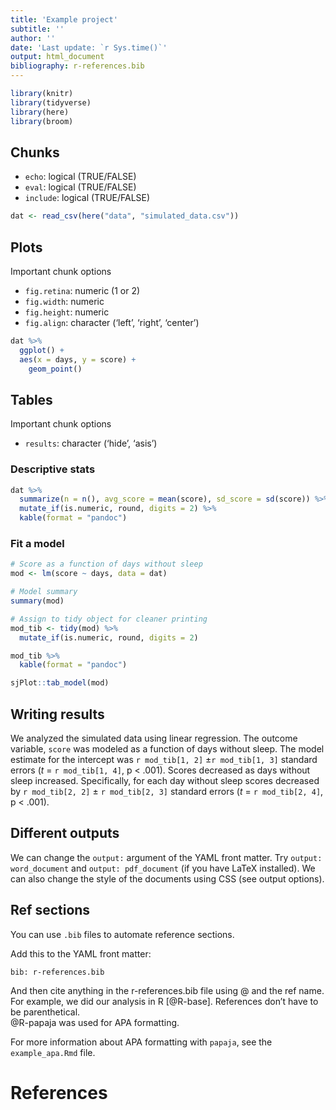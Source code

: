 ```yaml
---
title: 'Example project'
subtitle: ''
author: ''
date: 'Last update: `r Sys.time()`'
output: html_document
bibliography: r-references.bib
---
```



```r
library(knitr)
library(tidyverse)
library(here)
library(broom)
```

## Chunks

- `echo`: logical (TRUE/FALSE)
- `eval`: logical (TRUE/FALSE)
- `include`: logical (TRUE/FALSE)

```r
dat <- read_csv(here("data", "simulated_data.csv"))
```

## Plots

Important chunk options

- `fig.retina`: numeric (1 or 2)
- `fig.width`: numeric
- `fig.height`: numeric
- `fig.align`: character ('left', 'right', 'center')

```r
dat %>% 
  ggplot() + 
  aes(x = days, y = score) + 
    geom_point()
```



## Tables

Important chunk options

- `results`: character ('hide', 'asis')

### Descriptive stats

```r
dat %>% 
  summarize(n = n(), avg_score = mean(score), sd_score = sd(score)) %>% 
  mutate_if(is.numeric, round, digits = 2) %>% 
  kable(format = "pandoc")
```




### Fit a model

```r
# Score as a function of days without sleep
mod <- lm(score ~ days, data = dat)

# Model summary
summary(mod)

# Assign to tidy object for cleaner printing
mod_tib <- tidy(mod) %>% 
  mutate_if(is.numeric, round, digits = 2)
```


```r
mod_tib %>% 
  kable(format = "pandoc")
```


```r
sjPlot::tab_model(mod)
```







## Writing results

We analyzed the simulated data using linear regression. 
The outcome variable, `score` was modeled as a function of days without sleep. 
The model estimate for the intercept was `r mod_tib[1, 2]` &pm;`r mod_tib[1, 3]` standard errors (*t* = `r mod_tib[1, 4]`, p < .001). 
Scores decreased as days without sleep increased. 
Specifically, for each day without sleep scores decreased by `r mod_tib[2, 2]` &pm; `r mod_tib[2, 3]` standard errors (*t* = `r mod_tib[2, 4]`, p < .001). 







## Different outputs

We can change the `output: ` argument of the YAML front matter. 
Try `output: word_document` and `output: pdf_document` (if you have LaTeX installed). 
We can also change the style of the documents using CSS (see output options). 







## Ref sections

You can use `.bib` files to automate reference sections. 

Add this to the YAML front matter: 

```
bib: r-references.bib
```

And then cite anything in the r-references.bib file using \@ and the ref name. 
For example, we did our analysis in R [@R-base]. 
References don't have to be parenthetical.  
@R-papaja was used for APA formatting. 

For more information about APA formatting with `papaja`, see the `example_apa.Rmd` file. 



# References
